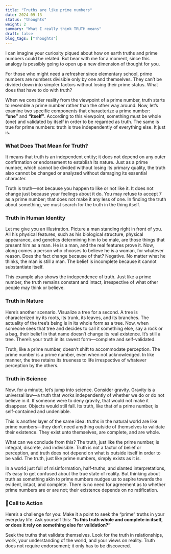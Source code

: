 ```yaml
---
title: "Truths are like prime numbers"
date: 2024-09-13
status: "thoughts"
weight: 2
summary: "What I really think TRUTH means"
draft: false
blog_tags: ["Thoughts"]
---
```


I can imagine your curiosity piqued about how on earth truths and prime numbers could be related. But bear with me for a moment, since this analogy is possibly going to open up a new dimension of thought for you.

For those who might need a refresher since elementary school, prime numbers are numbers divisible only by one and themselves. They can’t be divided down into simpler factors without losing their prime status. What does that have to do with truth?

When we consider reality from the viewpoint of a prime number, truth starts to resemble a prime number rather than the other way around. Now, let’s examine two specific components that characterize a prime number: **“one”** and **“itself”**. According to this viewpoint, something must be whole (one) and validated by itself in order to be regarded as truth. The same is true for prime numbers: truth is true independently of everything else. It just is.

### **What Does That Mean for Truth?**

It means that truth is an independent entity; it does not depend on any outer confirmation or endorsement to establish its nature. Just as a prime number, which cannot be divided without losing its primary quality, the truth also cannot be changed or analyzed without damaging its essential character.

Truth is truth—not because you happen to like or not like it. It does not change just because your feelings about it do. You may refuse to accept 7 as a prime number; that does not make it any less of one. In finding the truth about something, we must search for the truth in the thing itself.

### **Truth in Human Identity**

Let me give you an illustration. Picture a man standing right in front of you. All his physical features, such as his biological structure, physical appearance, and genetics determining him to be male, are those things that present him as a man. He is a man, and the real features prove it. Now, along comes a person who chooses to believe he is a woman, for whatever reason. Does the fact change because of that? Negative. No matter what he thinks, the man is still a man. The belief is incomplete because it cannot substantiate itself.

This example also shows the independence of truth. Just like a prime number, the truth remains constant and intact, irrespective of what other people may think or believe.


### **Truth in Nature**


Here’s another scenario. Visualize a tree for a second. A tree is characterized by its roots, its trunk, its leaves, and its branches. The actuality of the tree’s being is in its whole form as a tree. Now, when someone sees that tree and decides to call it something else, say a rock or a bag, their belief in that name doesn’t change its real existence. It’s still a tree. There’s your truth in its rawest form—complete and self-validated.

Truth, like a prime number, doesn’t shift to accommodate perception. The prime number is a prime number, even when not acknowledged. In like manner, the tree retains its trueness to life irrespective of whatever perception by the others.

### **Truth in Science**

Now, for a minute, let’s jump into science. Consider gravity. Gravity is a universal law—a truth that works independently of whether we do or do not believe in it. If someone were to deny gravity, that would not make it disappear. Objects would still fall. Its truth, like that of a prime number, is self-contained and undeniable.

This is another layer of the same idea: truths in the natural world are like prime numbers—they don’t need anything outside of themselves to validate their existence. They exist unto themselves, are complete, and are whole.

What can we conclude from this? The truth, just like the prime number, is integral, discrete, and indivisible. Truth is not a factor of belief or perception, and truth does not depend on what is outside itself in order to be valid. The truth, just like prime numbers, simply exists as it is.

In a world just full of misinformation, half-truths, and slanted interpretations, it’s easy to get confused about the true state of reality. But thinking about truth as something akin to prime numbers nudges us to aspire towards the evident, intact, and complete. There is no need for agreement as to whether prime numbers are or are not; their existence depends on no ratification.

### 📌**Call to Action**

Here’s a challenge for you: Make it a point to seek the “prime” truths in your everyday life. Ask yourself this: **“Is this truth whole and complete in itself, or does it rely on something else for validation?”**

Seek the truths that validate themselves. Look for the truth in relationships, work, your understanding of the world, and your views on reality. Truth does not require endorsement; it only has to be discovered.